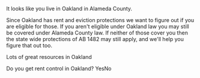 
It looks like you live in Oakland in Alameda County.

Since Oakland has rent and eviction protections we want to figure out if you are eligible for those.
If you aren't eligible under Oakland law you may still be covered under Alameda County law.
If neither of those cover you then the state wide protections of AB 1482 may still apply, and we'll help you figure that out too.

Lots of great resources in Oakland

Do you get rent control in Oakland?
<PrimaryButton to="/tom/cities/oakland/congrats">Yes</PrimaryButton><PrimaryButton to="/tom/counties/Alameda">No</PrimaryButton>